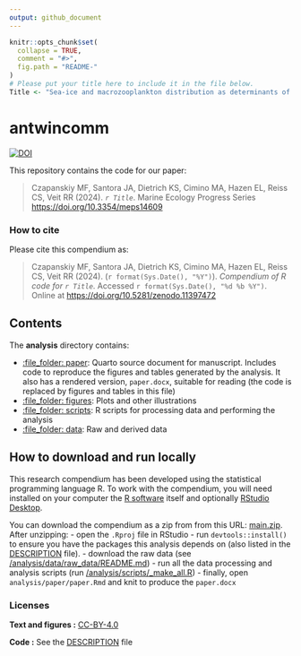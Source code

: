 ```yaml
---
output: github_document
---
```


<!-- README.md is generated from README.Rmd. Please edit that file -->

```r
knitr::opts_chunk$set(
  collapse = TRUE,
  comment = "#>",
  fig.path = "README-"
)
# Please put your title here to include it in the file below.
Title <- "Sea-ice and macrozooplankton distribution as determinants of top predator community structure in Antarctic winter"
```

# antwincomm

[![DOI](https://zenodo.org/badge/doi/10.5281/zenodo.11397472.svg)](http://dx.doi.org/10.5281/zenodo.11397472)

This repository contains the code for our paper:

> Czapanskiy MF, Santora JA, Dietrich KS, Cimino MA, Hazen EL, Reiss CS, Veit RR (2024). _`r Title`_. Marine Ecology Progress Series <https://doi.org/10.3354/meps14609>

### How to cite

Please cite this compendium as:

> Czapanskiy MF, Santora JA, Dietrich KS, Cimino MA, Hazen EL, Reiss CS, Veit RR (2024). (`r format(Sys.Date(), "%Y")`). _Compendium of R code for `r Title`_. Accessed `r format(Sys.Date(), "%d %b %Y")`. Online at <https://doi.org/10.5281/zenodo.11397472>

## Contents

The **analysis** directory contains:

  - [:file\_folder: paper](/analysis/paper): Quarto source document
    for manuscript. Includes code to reproduce the figures and tables
    generated by the analysis. It also has a rendered version,
    `paper.docx`, suitable for reading (the code is replaced by figures
    and tables in this file)
  - [:file\_folder: figures](/analysis/figures): Plots and other
    illustrations
  - [:file\_folder: scripts](/analysis/scripts): R scripts for processing data and performing the analysis
  - [:file\_folder: data](/analysis/data): Raw and derived data

## How to download and run locally

This research compendium has been developed using the statistical programming
language R. To work with the compendium, you will need
installed on your computer the [R software](https://cloud.r-project.org/)
itself and optionally [RStudio Desktop](https://rstudio.com/products/rstudio/download/).

You can download the compendium as a zip from from this URL:
[main.zip](/archive/main.zip). After unzipping:
- open the `.Rproj` file in RStudio
- run `devtools::install()` to ensure you have the packages this analysis depends on (also listed in the
[DESCRIPTION](/DESCRIPTION) file).
- download the raw data (see [/analysis/data/raw_data/README.md](/analysis/data/raw_data/README.md))
- run all the data processing and analysis scripts (run [/analysis/scripts/_make_all.R](/analysis/scripts/_make_all.R))
- finally, open `analysis/paper/paper.Rmd` and knit to produce the `paper.docx`

### Licenses

**Text and figures :**  [CC-BY-4.0](http://creativecommons.org/licenses/by/4.0/)

**Code :** See the [DESCRIPTION](DESCRIPTION) file

